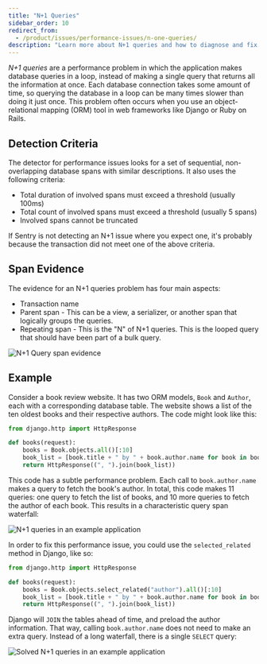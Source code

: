 ```yaml
---
title: "N+1 Queries"
sidebar_order: 10
redirect_from:
  - /product/issues/performance-issues/n-one-queries/
description: "Learn more about N+1 queries and how to diagnose and fix them."
---
```


_N+1 queries_ are a performance problem in which the application makes database queries in a loop, instead of making a single query that returns all the information at once. Each database connection takes some amount of time, so querying the database in a loop can be many times slower than doing it just once. This problem often occurs when you use an object-relational mapping (ORM) tool in web frameworks like Django or Ruby on Rails.

## Detection Criteria

The detector for performance issues looks for a set of sequential, non-overlapping database spans with similar descriptions. It also uses the following criteria:

- Total duration of involved spans must exceed a threshold (usually 100ms)
- Total count of involved spans must exceed a threshold (usually 5 spans)
- Involved spans cannot be truncated

If Sentry is not detecting an N+1 issue where you expect one, it's probably because the transaction did not meet one of the above criteria.

## Span Evidence

The evidence for an N+1 queries problem has four main aspects:

- Transaction name
- Parent span - This can be a view, a serializer, or another span that logically groups the queries.
- Repeating span - This is the "N" of N+1 queries. This is the looped query that should have been part of a bulk query.

![N+1 Query span evidence](n-plus-one-span-evidence.png)

## Example

Consider a book review website. It has two ORM models, `Book` and `Author`, each with a corresponding database table. The website shows a list of the ten oldest books and their respective authors. The code might look like this:

```python
from django.http import HttpResponse

def books(request):
    books = Book.objects.all()[:10]
    book_list = [book.title + " by " + book.author.name for book in books]
    return HttpResponse((", ").join(book_list))
```

This code has a subtle performance problem. Each call to `book.author.name` makes a query to fetch the book's author. In total, this code makes 11 queries: one query to fetch the list of books, and 10 more queries to fetch the author of each book. This results in a characteristic query span waterfall:

![N+1 queries in an example application](n-plus-one-queries-before.png)

In order to fix this performance issue, you could use the `selected_related` method in Django, like so:

```python
from django.http import HttpResponse

def books(request):
    books = Book.objects.select_related("author").all()[:10]
    book_list = [book.title + " by " + book.author.name for book in books]
    return HttpResponse((", ").join(book_list))
```

Django will `JOIN` the tables ahead of time, and preload the author information. That way, calling `book.author.name` does not need to make an extra query. Instead of a long waterfall, there is a single `SELECT` query:

![Solved N+1 queries in an example application](n-plus-one-queries-after.png)
